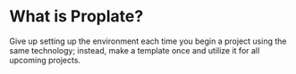 # What is Proplate?

Give up setting up the environment each time you begin a project using the same technology; instead, make a template once and utilize it for all upcoming projects.
